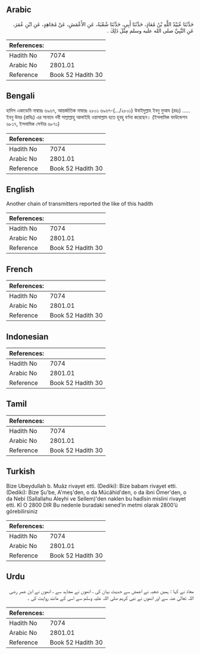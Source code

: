 ## Arabic


<div dir="rtl" lang="ar" style={{fontSize:'larger',backgroundColor:'#f8f9fa',padding:20}}>
حَدَّثَنَا عُبَيْدُ اللَّهِ بْنُ مُعَاذٍ، حَدَّثَنَا أَبِي، حَدَّثَنَا شُعْبَةُ، عَنِ الأَعْمَشِ، عَنْ مُجَاهِدٍ، عَنِ ابْنِ عُمَرَ، عَنِ النَّبِيِّ صلى الله عليه وسلم مِثْلَ ذَلِكَ ‏.‏
</div>
<div style={{backgroundColor:'#f8f9fa',padding:20, marginBottom: 10}}><table> <thead> <tr> <th>References:</th> <th></th> </tr> </thead> <tbody><tr><td>Hadith No</td><td>7074</td></tr><tr><td>Arabic No</td><td>2801.01</td></tr><tr><td>Reference</td><td>Book 52 Hadith 30</td></tr></tbody></table></div>

## Bengali


<div dir="ltr" lang="bn" style={{fontSize:'larger',backgroundColor:'#f8f9fa',padding:20}}>
হাদিস একাডেমি নাম্বারঃ ৬৯৬৭, আন্তর্জাতিক নাম্বারঃ ২৮০১ ৬৯৬৭-(.../২৮০১) উবাইদুল্লাহ ইবনু মুআয (রহঃ) ..... ইবনু উমর (রাযিঃ) এর সানাদে নবী সাল্লাল্লাহু আলাইহি ওয়াসাল্লাম হতে হুবহু বর্ণনা করেছেন। (ইসলামিক ফাউন্ডেশন ৬৮১৭, ইসলামিক সেন্টার ৬৮৭১)
</div>
<div style={{backgroundColor:'#f8f9fa',padding:20, marginBottom: 10}}><table> <thead> <tr> <th>References:</th> <th></th> </tr> </thead> <tbody><tr><td>Hadith No</td><td>7074</td></tr><tr><td>Arabic No</td><td>2801.01</td></tr><tr><td>Reference</td><td>Book 52 Hadith 30</td></tr></tbody></table></div>

## English


<div dir="ltr" lang="en" style={{fontSize:'larger',backgroundColor:'#f8f9fa',padding:20}}>
Another chain of transmitters reported the like of this hadith
</div>
<div style={{backgroundColor:'#f8f9fa',padding:20, marginBottom: 10}}><table> <thead> <tr> <th>References:</th> <th></th> </tr> </thead> <tbody><tr><td>Hadith No</td><td>7074</td></tr><tr><td>Arabic No</td><td>2801.01</td></tr><tr><td>Reference</td><td>Book 52 Hadith 30</td></tr></tbody></table></div>

## French


<div dir="ltr" lang="fr" style={{fontSize:'larger',backgroundColor:'#f8f9fa',padding:20}}>

</div>
<div style={{backgroundColor:'#f8f9fa',padding:20, marginBottom: 10}}><table> <thead> <tr> <th>References:</th> <th></th> </tr> </thead> <tbody><tr><td>Hadith No</td><td>7074</td></tr><tr><td>Arabic No</td><td>2801.01</td></tr><tr><td>Reference</td><td>Book 52 Hadith 30</td></tr></tbody></table></div>

## Indonesian


<div dir="ltr" lang="id" style={{fontSize:'larger',backgroundColor:'#f8f9fa',padding:20}}>

</div>
<div style={{backgroundColor:'#f8f9fa',padding:20, marginBottom: 10}}><table> <thead> <tr> <th>References:</th> <th></th> </tr> </thead> <tbody><tr><td>Hadith No</td><td>7074</td></tr><tr><td>Arabic No</td><td>2801.01</td></tr><tr><td>Reference</td><td>Book 52 Hadith 30</td></tr></tbody></table></div>

## Tamil


<div dir="ltr" lang="ta" style={{fontSize:'larger',backgroundColor:'#f8f9fa',padding:20}}>

</div>
<div style={{backgroundColor:'#f8f9fa',padding:20, marginBottom: 10}}><table> <thead> <tr> <th>References:</th> <th></th> </tr> </thead> <tbody><tr><td>Hadith No</td><td>7074</td></tr><tr><td>Arabic No</td><td>2801.01</td></tr><tr><td>Reference</td><td>Book 52 Hadith 30</td></tr></tbody></table></div>

## Turkish


<div dir="ltr" lang="tr" style={{fontSize:'larger',backgroundColor:'#f8f9fa',padding:20}}>
Bize Ubeydullah b. Muâz rivayet etti. (Dediki): Bize babam rivayet etti. (Dediki): Bize Şu'be, A'meş'den, o da Mücâhid'den, o da ibni Ömer'den, o da Nebi (Sallallahu Aleyhi ve Sellem)'den naklen bu hadîsin mislini rivayet etti. Kİ O 2800 DIR Bu nedenle buradaki sened’in metmi olarak 2800’ü görebilirsiniz
</div>
<div style={{backgroundColor:'#f8f9fa',padding:20, marginBottom: 10}}><table> <thead> <tr> <th>References:</th> <th></th> </tr> </thead> <tbody><tr><td>Hadith No</td><td>7074</td></tr><tr><td>Arabic No</td><td>2801.01</td></tr><tr><td>Reference</td><td>Book 52 Hadith 30</td></tr></tbody></table></div>

## Urdu


<div dir="rtl" lang="ur" style={{fontSize:'larger',backgroundColor:'#f8f9fa',padding:20}}>
معاذ نے کہا : ہمیں شعبہ نے اعمش سے حدیث بیان کی ، انھوں نے مجاہد سے ، انھوں نے ابن عمر رضی اللہ تعالیٰ عنہ سے اور انھوں نے نبی کریم صلی اللہ علیہ وسلم سے اسی کے مانند روایت کی ۔
</div>
<div style={{backgroundColor:'#f8f9fa',padding:20, marginBottom: 10}}><table> <thead> <tr> <th>References:</th> <th></th> </tr> </thead> <tbody><tr><td>Hadith No</td><td>7074</td></tr><tr><td>Arabic No</td><td>2801.01</td></tr><tr><td>Reference</td><td>Book 52 Hadith 30</td></tr></tbody></table></div>